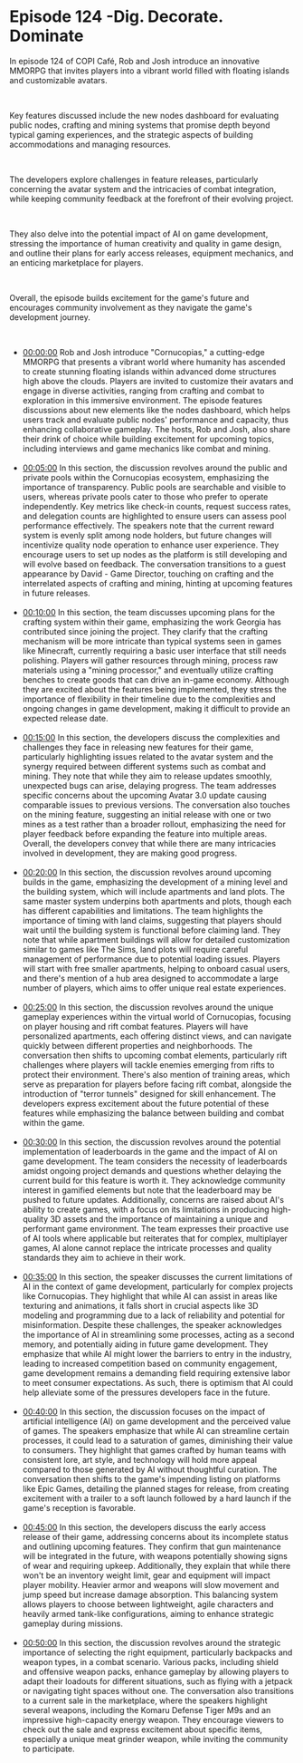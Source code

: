 # Episode 124 -Dig. Decorate. Dominate 

In episode 124 of COPI Café, Rob and Josh introduce an innovative MMORPG that invites players into a vibrant world filled with floating islands and customizable avatars. 

</br>

Key features discussed include the new nodes dashboard for evaluating public nodes, crafting and mining systems that promise depth beyond typical gaming experiences, and the strategic aspects of building accommodations and managing resources. 

</br>

The developers explore challenges in feature releases, particularly concerning the avatar system and the intricacies of combat integration, while keeping community feedback at the forefront of their evolving project. 

</br>

They also delve into the potential impact of AI on game development, stressing the importance of human creativity and quality in game design, and outline their plans for early access releases, equipment mechanics, and an enticing marketplace for players. 

</br>

Overall, the episode builds excitement for the game's future and encourages community involvement as they navigate the game's development journey.

</br>



<ul className="styled-list">
  <li>
    <a href="https://youtube.com/watch?v=7cJ5v3ie7E0&t=0" class="text-orange-500">00:00:00</a>
    Rob and Josh introduce "Cornucopias," a cutting-edge MMORPG that presents a vibrant world where humanity has ascended to create stunning floating islands within advanced dome structures high above the clouds. Players are invited to customize their avatars and engage in diverse activities, ranging from crafting and combat to exploration in this immersive environment. The episode features discussions about new elements like the nodes dashboard, which helps users track and evaluate public nodes' performance and capacity, thus enhancing collaborative gameplay. The hosts, Rob and Josh, also share their drink of choice while building excitement for upcoming topics, including interviews and game mechanics like combat and mining.
  </li>

</br>

  <li>
    <a href="https://youtube.com/watch?v=7cJ5v3ie7E0&t=300" class="text-orange-500">00:05:00</a>
    In this section, the discussion revolves around the public and private pools within the Cornucopias ecosystem, emphasizing the importance of transparency. Public pools are searchable and visible to users, whereas private pools cater to those who prefer to operate independently. Key metrics like check-in counts, request success rates, and delegation counts are highlighted to ensure users can assess pool performance effectively. The speakers note that the current reward system is evenly split among node holders, but future changes will incentivize quality node operation to enhance user experience. They encourage users to set up nodes as the platform is still developing and will evolve based on feedback. The conversation transitions to a guest appearance by David - Game Director, touching on crafting and the interrelated aspects of crafting and mining, hinting at upcoming features in future releases.
  </li>

</br>

  <li>
    <a href="https://youtube.com/watch?v=7cJ5v3ie7E0&t=600" class="text-orange-500">00:10:00</a>
    In this section, the team discusses upcoming plans for the crafting system within their game, emphasizing the work Georgia has contributed since joining the project. They clarify that the crafting mechanism will be more intricate than typical systems seen in games like Minecraft, currently requiring a basic user interface that still needs polishing. Players will gather resources through mining, process raw materials using a "mining processor," and eventually utilize crafting benches to create goods that can drive an in-game economy. Although they are excited about the features being implemented, they stress the importance of flexibility in their timeline due to the complexities and ongoing changes in game development, making it difficult to provide an expected release date.
  </li>

</br>

  <li>
    <a href="https://youtube.com/watch?v=7cJ5v3ie7E0&t=900" class="text-orange-500">00:15:00</a>
    In this section, the developers discuss the complexities and challenges they face in releasing new features for their game, particularly highlighting issues related to the avatar system and the synergy required between different systems such as combat and mining. They note that while they aim to release updates smoothly, unexpected bugs can arise, delaying progress. The team addresses specific concerns about the upcoming Avatar 3.0 update causing comparable issues to previous versions. The conversation also touches on the mining feature, suggesting an initial release with one or two mines as a test rather than a broader rollout, emphasizing the need for player feedback before expanding the feature into multiple areas. Overall, the developers convey that while there are many intricacies involved in development, they are making good progress.
  </li>

</br>

  <li>
    <a href="https://youtube.com/watch?v=7cJ5v3ie7E0&t=1200" class="text-orange-500">00:20:00</a>
    In this section, the discussion revolves around upcoming builds in the game, emphasizing the development of a mining level and the building system, which will include apartments and land plots. The same master system underpins both apartments and plots, though each has different capabilities and limitations. The team highlights the importance of timing with land claims, suggesting that players should wait until the building system is functional before claiming land. They note that while apartment buildings will allow for detailed customization similar to games like The Sims, land plots will require careful management of performance due to potential loading issues. Players will start with free smaller apartments, helping to onboard casual users, and there's mention of a hub area designed to accommodate a large number of players, which aims to offer unique real estate experiences.
  </li>

</br>

  <li>
    <a href="https://youtube.com/watch?v=7cJ5v3ie7E0&t=1500" class="text-orange-500">00:25:00</a>
    In this section, the discussion revolves around the unique gameplay experiences within the virtual world of Cornucopias, focusing on player housing and rift combat features. Players will have personalized apartments, each offering distinct views, and can navigate quickly between different properties and neighborhoods. The conversation then shifts to upcoming combat elements, particularly rift challenges where players will tackle enemies emerging from rifts to protect their environment. There's also mention of training areas, which serve as preparation for players before facing rift combat, alongside the introduction of "terror tunnels" designed for skill enhancement. The developers express excitement about the future potential of these features while emphasizing the balance between building and combat within the game.
  </li>

</br>

  <li>
    <a href="https://youtube.com/watch?v=7cJ5v3ie7E0&t=1800" class="text-orange-500">00:30:00</a>
    In this section, the discussion revolves around the potential implementation of leaderboards in the game and the impact of AI on game development. The team considers the necessity of leaderboards amidst ongoing project demands and questions whether delaying the current build for this feature is worth it. They acknowledge community interest in gamified elements but note that the leaderboard may be pushed to future updates. Additionally, concerns are raised about AI's ability to create games, with a focus on its limitations in producing high-quality 3D assets and the importance of maintaining a unique and performant game environment. The team expresses their proactive use of AI tools where applicable but reiterates that for complex, multiplayer games, AI alone cannot replace the intricate processes and quality standards they aim to achieve in their work.
  </li>

</br>

  <li>
    <a href="https://youtube.com/watch?v=7cJ5v3ie7E0&t=2100" class="text-orange-500">00:35:00</a>
    In this section, the speaker discusses the current limitations of AI in the context of game development, particularly for complex projects like Cornucopias. They highlight that while AI can assist in areas like texturing and animations, it falls short in crucial aspects like 3D modeling and programming due to a lack of reliability and potential for misinformation. Despite these challenges, the speaker acknowledges the importance of AI in streamlining some processes, acting as a second memory, and potentially aiding in future game development. They emphasize that while AI might lower the barriers to entry in the industry, leading to increased competition based on community engagement, game development remains a demanding field requiring extensive labor to meet consumer expectations. As such, there is optimism that AI could help alleviate some of the pressures developers face in the future.
  </li>

</br>

  <li>
    <a href="https://youtube.com/watch?v=7cJ5v3ie7E0&t=2400" class="text-orange-500">00:40:00</a>
    In this section, the discussion focuses on the impact of artificial intelligence (AI) on game development and the perceived value of games. The speakers emphasize that while AI can streamline certain processes, it could lead to a saturation of games, diminishing their value to consumers. They highlight that games crafted by human teams with consistent lore, art style, and technology will hold more appeal compared to those generated by AI without thoughtful curation. The conversation then shifts to the game's impending listing on platforms like Epic Games, detailing the planned stages for release, from creating excitement with a trailer to a soft launch followed by a hard launch if the game's reception is favorable.
  </li>

</br>

  <li>
    <a href="https://youtube.com/watch?v=7cJ5v3ie7E0&t=2700" class="text-orange-500">00:45:00</a>
    In this section, the developers discuss the early access release of their game, addressing concerns about its incomplete status and outlining upcoming features. They confirm that gun maintenance will be integrated in the future, with weapons potentially showing signs of wear and requiring upkeep. Additionally, they explain that while there won't be an inventory weight limit, gear and equipment will impact player mobility. Heavier armor and weapons will slow movement and jump speed but increase damage absorption. This balancing system allows players to choose between lightweight, agile characters and heavily armed tank-like configurations, aiming to enhance strategic gameplay during missions.
  </li>

</br>

  <li>
    <a href="https://youtube.com/watch?v=7cJ5v3ie7E0&t=3000" class="text-orange-500">00:50:00</a>
    In this section, the discussion revolves around the strategic importance of selecting the right equipment, particularly backpacks and weapon types, in a combat scenario. Various packs, including shield and offensive weapon packs, enhance gameplay by allowing players to adapt their loadouts for different situations, such as flying with a jetpack or navigating tight spaces without one. The conversation also transitions to a current sale in the marketplace, where the speakers highlight several weapons, including the Komaru Defense Tiger M9s and an impressive high-capacity energy weapon. They encourage viewers to check out the sale and express excitement about specific items, especially a unique meat grinder weapon, while inviting the community to participate.
  </li>
</ul>
